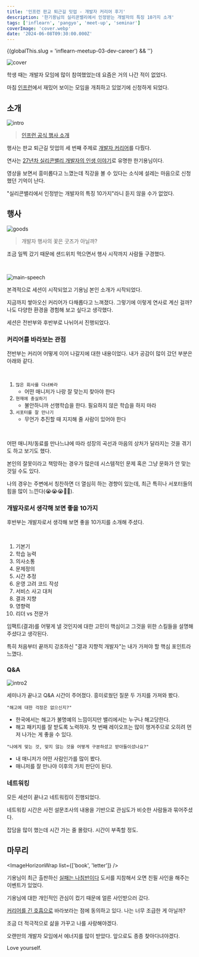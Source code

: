 ```yaml
---
title: '인프런 판교 퇴근길 밋업 - 개발자 커리어 후기'
description: '한기용님의 실리콘밸리에서 인정받는 개발자의 특징 10가지 소개'
tags: ['inflearn', 'pangyo', 'meet-up', 'seminar']
coverImage: 'cover.webp'
date: '2024-06-08T09:30:00.000Z'
---
```


{(globalThis.slug = 'inflearn-meetup-03-dev-career') && ''}

![cover](cover.webp 'cover')

학생 때는 개발자 모임에 많이 참여했었는데 요즘은 거의 나간 적이 없었다.

마침 [인프런](https://inflearn.com/)에서 재밌어 보이는 모임을 개최하고 있었기에 신청하게 되었다.

## 소개

![intro](intro.webp 'l')

> [인프런 공식 행사 소개](https://www.inflearn.com/course/%ED%8C%90%EA%B5%90-%ED%87%B4%EA%B7%BC%EA%B8%B8%EB%B0%8B%EC%97%85-%EC%9D%B8%ED%94%84%EB%9F%B0-%EA%B0%9C%EB%B0%9C%EC%9E%90%EC%BB%A4%EB%A6%AC%EC%96%B4)

행사는 판교 퇴근길 밋업의 세 번째 주제로 <u>개발자 커리어</u>를 다뤘다.

연사는 [27년차 실리콘밸리 개발자의 인생 이야기](https://www.youtube.com/watch?v=nLL409se8sM)로 유명한 한기용님이다.

영상을 보면서 흥미롭다고 느꼈는데 직강을 볼 수 있다는 소식에 설레는 마음으로 신청했던 기억이 난다.

"실리콘밸리에서 인정받는 개발자의 특징 10가지"라니 듣지 않을 수가 없었다.

## 행사

![goods](goods.webp)

> 개발자 행사의 꽃은 굿즈가 아닐까?

조금 일찍 갔기 때문에 샌드위치 먹으면서 행사 시작까지 사람들 구경했다.

<br />

![main-speech](main-speech.webp 'l')

본격적으로 세션이 시작되었고 기용님 본인 소개가 시작되었다.

지금까지 쌓아오신 커리어가 다채롭다고 느껴졌다. 그렇기에 이렇게 연사로 계신 걸까? 나도 다양한 환경을 경험해 보고 싶다고 생각했다.

세션은 전반부와 후반부로 나뉘어서 진행되었다.

### 커리어를 바라보는 관점

전반부는 커리어 어떻게 이어 나갈지에 대한 내용이었다. 내가 공감이 많이 갔던 부분은 아래와 같다.

<br />

1. `많은 회사를 다녀봐라`
   - 어떤 매니저가 나랑 잘 맞는지 찾아야 한다
2. `현재에 충실하기`
   - 불안하니까 선행학습을 한다. 필요하지 않은 학습을 하지 마라
3. `서포터를 잘 만나기`
   - 무언가 추진할 때 지지해 줄 사람이 있어야 한다

<br />

어떤 매니저/동료를 만나느냐에 따라 성장의 곡선과 마음의 상처가 달라지는 것을 겪기도 하고 보기도 했다.

본인의 잘못이라고 책망하는 경우가 많은데 시스템적인 문제 혹은 그냥 문화가 안 맞는 것일 수도 있다.

나의 경우는 주변에서 칭찬하면 더 열심히 하는 경향이 있는데, 최근 특히나 서포터들의 힘을 많이 느낀다(😭😭😭👏👏).

### 개발자로서 생각해 보면 좋을 10가지

후반부는 개발자로서 생각해 보면 좋을 10가지를 소개해 주셨다.

<br />

1. 기본기
2. 학습 능력
3. 의사소통
4. 문제정의
5. 시간 추정
6. 운영 고려 코드 작성
7. 서비스 사고 대처
8. 결과 지향
9. 영향력
10. 리더 vs 전문가

임팩트(결과)를 어떻게 낼 것인지에 대한 고민이 핵심이고 그것을 위한 스킬들을 설명해 주셨다고 생각된다.

특히 처음부터 끝까지 강조하신 "결과 지향적 개발자"는 내가 가져야 할 핵심 포인트라 느꼈다.

### Q&A

![intro2](intro2.webp 'l')

세미나가 끝나고 Q&A 시간이 주어졌다. 흥미로웠던 질문 두 가지를 가져와 봤다.

`"해고에 대한 걱정은 없으신지?"`

- 한국에서는 해고가 불명예의 느낌이지만 밸리에서는 누구나 해고당한다.
- 해고 패키지를 잘 받도록 노력하자. 첫 번째 레이오프는 많이 챙겨주므로 오히려 먼저 나가는 게 좋을 수 있다.

`"나에게 맞는 것, 맞지 않는 것을 어떻게 구분하셨고 받아들이셨나요?"`

- 내 매니저가 어떤 사람인가를 많이 봤다.
- 매니저를 잘 만나야 이후의 가치 판단이 된다.

### 네트워킹

모든 세션이 끝나고 네트워킹이 진행되었다.

네트워킹 시간은 사전 설문조사의 내용을 기반으로 관심도가 비슷한 사람들과 묶어주셨다.

잡담을 많이 했는데 시간 가는 줄 몰랐다. 시간이 부족할 정도.

## 마무리

<ImageHorizonWrap list={['book', 'letter']} />

기용님이 최근 출판하신 [실패는 나침반이다](https://product.kyobobook.co.kr/detail/S000212569197) 도서를 지참해서 오면 친필 사인을 해주는 이벤트가 있었다.

기용님에 대한 개인적인 관심이 컸기 때문에 얼른 사인받으러 갔다.

<u>커리어를 긴 호흡으로</u> 바라보라는 점에 동의하고 있다. 나는 너무 조급한 게
아닐까?

조금 더 적극적으로 삶을 가꾸고 나를 사랑해야겠다.

오랜만의 개발자 모임에서 에너지를 많이 받았다. 앞으로도 종종 찾아다녀야겠다.

Love yourself.
